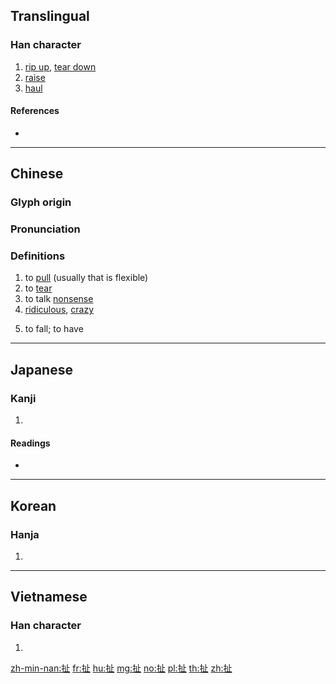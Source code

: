 {{character info/new}}
{{also|撦}}
==Translingual==

===Han character===
{{Han char|rn=64|rad=手|as=04|sn=7|four=51010|canj=QYLM|ids=⿰扌止}}

# [[rip up]], [[tear down]]
# [[raise]]
# [[haul]]

====References====
* {{Han ref|kx=0418.230|dkj=11833|dj=0765.200|hdz=31836.040|uh=626F|ud=25199|bh=A7E8|bd=42984}}

----

==Chinese==
{{zh-forms}}

===Glyph origin===
{{Han etym}}

===Pronunciation===
{{zh-pron
|m=chě
|ma=Zh-che.ogg
|m-s=ce3
|c=ce2
|h=pfs=chhá
|md=
|mn=chhé
|w=
|mc=
|oc=y
|cat=
}}

===Definitions===
{{zh-hanzi}}

# to [[pull]] (usually that is flexible)
# to [[tear]]
# to talk [[nonsense]]
# [[ridiculous]], [[crazy]]
# {{lb|zh|Sichuan|of weather}} to fall; to have
#: {{zh-x|扯霍閃|to have lightning|M-S|tr=ce3nu4sui3}}

----

==Japanese==

===Kanji===
{{ja-kanji|grade=|rs=手04}}

# {{defn|lang=ja|sort=手04}}

====Readings====
* {{ja-readings|on=[[た]] (ta), [[しゃ]] (sha)|kun=[[ひく]] (hiku)}}

----

==Korean==

===Hanja===
{{ko-hanja|hangeul=차|eumhun=|rv=cha|mr=ch'a|y=cha}}

# {{defn|lang=ko|sort=手04}}

----

==Vietnamese==

===Han character===
{{vi-hantu|[[chải]], [[xả]], [[chẻ]], [[giẫy]], [[xới]], [[chỉ]], [[xé]], [[xẻ]], [[xởi]]|rs=手04}}

# {{defn|lang=vi|sort=手04}}

[[zh-min-nan:扯]]
[[fr:扯]]
[[hu:扯]]
[[mg:扯]]
[[no:扯]]
[[pl:扯]]
[[th:扯]]
[[zh:扯]]
